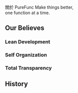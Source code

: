

<PageTitle>
  關於 PureFunc
</PageTitle>

<MDXHeadline>
  Make things better, <br/>
  one function at a time.
</MDXHeadline>


## Our Believes

### Lean Development

### Self Organization

### Total Transparency


## History
